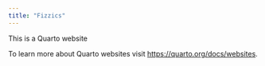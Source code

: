 ```yaml
---
title: "Fizzics"
---
```


This is a Quarto website

To learn more about Quarto websites visit <https://quarto.org/docs/websites>.
